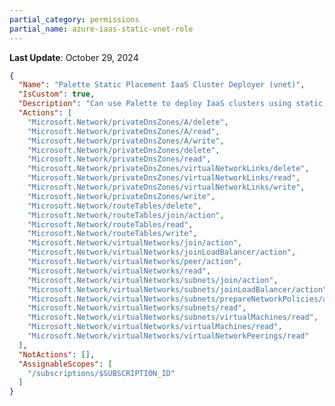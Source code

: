 ```yaml
---
partial_category: permissions
partial_name: azure-iaas-static-vnet-role
---
```

**Last Update**: October 29, 2024

```json
{
  "Name": "Palette Static Placement IaaS Cluster Deployer (vnet)",
  "IsCustom": true,
  "Description": "Can use Palette to deploy IaaS clusters using static placement. This role contains the permissions that must be applied at the virtual network scope level.",
  "Actions": [
    "Microsoft.Network/privateDnsZones/A/delete",
    "Microsoft.Network/privateDnsZones/A/read",
    "Microsoft.Network/privateDnsZones/A/write",
    "Microsoft.Network/privateDnsZones/delete",
    "Microsoft.Network/privateDnsZones/read",
    "Microsoft.Network/privateDnsZones/virtualNetworkLinks/delete",
    "Microsoft.Network/privateDnsZones/virtualNetworkLinks/read",
    "Microsoft.Network/privateDnsZones/virtualNetworkLinks/write",
    "Microsoft.Network/privateDnsZones/write",
    "Microsoft.Network/routeTables/delete",
    "Microsoft.Network/routeTables/join/action",
    "Microsoft.Network/routeTables/read",
    "Microsoft.Network/routeTables/write",
    "Microsoft.Network/virtualNetworks/join/action",
    "Microsoft.Network/virtualNetworks/joinLoadBalancer/action",
    "Microsoft.Network/virtualNetworks/peer/action",
    "Microsoft.Network/virtualNetworks/read",
    "Microsoft.Network/virtualNetworks/subnets/join/action",
    "Microsoft.Network/virtualNetworks/subnets/joinLoadBalancer/action",
    "Microsoft.Network/virtualNetworks/subnets/prepareNetworkPolicies/action",
    "Microsoft.Network/virtualNetworks/subnets/read",
    "Microsoft.Network/virtualNetworks/subnets/virtualMachines/read",
    "Microsoft.Network/virtualNetworks/virtualMachines/read",
    "Microsoft.Network/virtualNetworks/virtualNetworkPeerings/read"
  ],
  "NotActions": [],
  "AssignableScopes": [
    "/subscriptions/$SUBSCRIPTION_ID"
  ]
}
```
